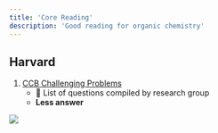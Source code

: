```yaml
---
title: 'Core Reading'
description: 'Good reading for organic chemistry'
--- 
```


## Harvard
1. [CCB Challenging Problems](http://evans.rc.fas.harvard.edu/problems/index.cgi)
    - 📝 List of questions compiled by research group
    - **Less answer**

![](/organic_chem_ccb_harvard.png)